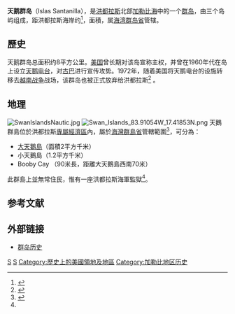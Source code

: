 {{Other uses|subject=位於'''加勒比海'''的群島|other=位於'''福克蘭海峽'''的群島|天鵝群島 (福克蘭群島)}}
{{Infobox islands
| name             = 天鵝群島
| image name       = Little Swan Island.jpeg
| image caption    = 小天鵝島
| image size       = 260px
| locator map      =
| map_custom       =
| native name      =
| native name link =
| nickname         =
| location         = [[加勒比海|加勒比海]]
| coordinates      = {{coord|17|24|38|N|83|55|19|W|type:isle_region:HN|display=inline,title}}
| archipelago      = [[海灣群島省|海灣群島省]]
| total islands    =
| major islands    =
| area_km2 =
| rank             =
| length_km           =
| width_km            =
| coastline_km =
| highest mount    =
| elevation_m =
| country          = 洪都拉斯
| country admin divisions title     = [[洪都拉斯行政區劃|省]]
| country admin divisions           = [[海灣群島省|海灣群島省]]
| country admin divisions title 1   = 自治市
| country admin divisions 1         = Islas de la Bahia
| country admin divisions title 2   =
| country admin divisions 2         =
| country largest city              =
| country largest city population   = 10
| population       = 10
| population as of = 2013
| density_km2 =
| ethnic groups    =
| additional info  =
}}
'''天鹅群岛'''（Islas Santanilla），是[[洪都拉斯|洪都拉斯]]北部[[加勒比海|加勒比海]]中的一个[[群岛|群岛]]，由三个岛屿组成，距洪都拉斯海岸约{{convert|95|mi}}<ref name="Zuchora-Walske2009">{{cite book|last=Zuchora-Walske|first=Christine|title=Honduras in Pictures|url=http://books.google.com/books?id=2-DzQ3f94lIC&pg=PA11|date=1 August 2009|publisher=Twenty-First Century Books|isbn=978-1-57505-960-0|page=11|access-date=2014-06-12|archive-date=2017-07-09|archive-url=https://web.archive.org/web/20170709075009/https://books.google.com/books?id=2-DzQ3f94lIC&pg=PA11|dead-url=no}}</ref>，面積{{convert|3.1|km2|sqmi}}，属[[海湾群岛省|海湾群岛省]]管辖。

==歷史==
天鹅群岛总面积约8平方公里。[[美国|美国]]曾长期对该岛宣称主权，并曾在1960年代在岛上设立[[天鹅电台|天鹅电台]]，对[[古巴|古巴]]进行宣传攻势。1972年，随着美国将天鹅电台的设施转移去[[越南战争|越南战争]]战场，该群岛也被正式放弃给洪都拉斯<ref>{{cite book|title=United States Treaties and Other International Agreements|url=http://books.google.com/books?id=LICPAAAAMAAJ&pg=PA2648|year=1972|publisher=Department of State|language=es|page=2648}}</ref> 。

==地理==
[[Image:SwanIslandsNautic.jpg|thumb]]
[[Image:Swan_Islands_83.91054W_17.41853N.png|thumb]]
天鵝群島位於洪都拉斯[[專屬經濟區|專屬經濟區]]內，屬於[[海灣群島省|海灣群島省]]管轄範圍<ref>{{cite web|url=http://www.glosk.com/HO/Islas_de_Cisne/-1651964/index_pt.htm|title=Islas del Cisne|publisher=Glosk.com|accessdate=15 January 2014|deadurl=yes|archiveurl=https://web.archive.org/web/20140116102157/http://www.glosk.com/HO/Islas_de_Cisne/-1651964/index_pt.htm|archivedate=2014年1月16日}}</ref>，可分為：
* [[大天鵝島|大天鵝島]]（面積2平方千米）
* 小天鵝島（1.2平方千米）
* Booby Cay （90米長，距離大天鵝島西南70米）

此群島上並無常住民，惟有一座洪都拉斯海軍監獄<ref name="Zuchora-Walske2009"/>。

==参考文献==
{{reflist}}

==外部链接==
*[http://www.tarleton.edu/~dekeith/swanislands.html 群岛历史]{{Wayback|url=http://www.tarleton.edu/~dekeith/swanislands.html |date=20090226233208 }}

[[Category:洪都拉斯島嶼|S]]
[[Category:加勒比海群岛|S]]
[[Category:歷史上的美國領地及地區|Category:歷史上的美國領地及地區]]
[[Category:加勒比地区历史|Category:加勒比地区历史]]